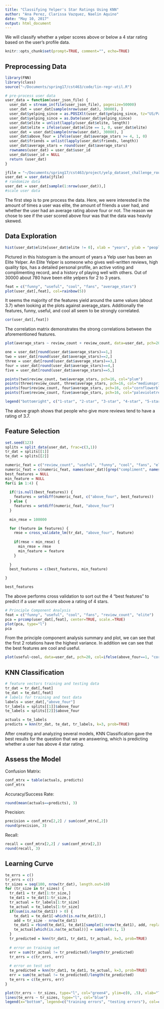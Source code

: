 ```yaml
---
title: "Classifying Yelper's Star Ratings Using KNN"
author: "Ana Perez, Clarissa Vazquez, Naelin Aquino"
date: "May 10, 2017"
output: html_document
---
```


We will classify whether a yelper scores above or below a 4 star rating based on the user's profile data.

```r
knitr::opts_chunk$set(prompt=TRUE, comment="", echo=TRUE)
```
## Preprocessing Data
```r
library(FNN)
library(class)
source("~/Documents/spring17/cst463/code/lin-regr-util.R")

# pre-process user data
user_data = function(user_json_file) {
  user_dat = stream_in(file(user_json_file), pagesize=50000)
  user_dat = user_dat[sample(nrow(user_dat), 30000), ]
  user_dat$yelping_since = as.POSIXlt(user_dat$yelping_since, tz="US/Pacific", "%Y-%m-%d")
  user_dat$yelping_since = as.Date(user_dat$yelping_since)
  user_dat$elite = unlist(lapply(user_dat$elite, length))
  user_dat$elite = ifelse(user_dat$elite == 1, 0, user_dat$elite)
  user_dat = user_dat[sample(nrow(user_dat), 30000), ]
  user_dat$above_four = ifelse(user_dat$average_stars >= 4, 1, 0)
  user_dat$friends = unlist(lapply(user_dat$friends, length))
  user_dat$average_stars = round(user_dat$average_stars)
  rownames(user_dat) = user_dat$user_id
  user_dat$user_id = NULL
  return (user_dat)
}

jfile = "~/Documents/spring17/cst463/project/yelp_dataset_challenge_round9/yelp_academic_dataset_business.json"
user_dat = user_data(jfile)
# randomize data
user_dat = user_dat[sample(1:nrow(user_dat)),]
#scale user data

```

The first step is to pre process the data. Here, we were interested in the amount of times a user was elite, the amount of friends a user had, and whether the user had an average rating above four or not. The reason we chose to see if the user scored above four was that the data was heavily skewed.

## Data Exploration

```r
hist(user_dat$elite[user_dat$elite != 0], xlab = "years", ylab = "people", main="Elite Yelpers", col = "purple", xlim = c(2, 13), ylim = c(0,800))
```

Pictured in this histogram is the amount of years a Yelp user has been an Elite Yelper. An Elite Yelper is someone who gives well-written reviews, high quality tips, has a detailed personal profile, an active voting and complimenting record, and a history of playing well with others. Out of 30000 about 780 have been elite yelpers for 2 to 3 years.


```r
feat = c("funny", "useful", "cool", "fans", "average_stars")
plot(user_dat[,feat], col=rainbow(5))
```

It seems the majority of the features yield around the same values (about 3.7) when looking at the plots against average_stars. Additionally the features, funny, useful, and cool all seem to be strongly correlated.

```r
cor(user_dat[,feat])
```

The correlation matrix demonstrates the strong correlations between the aforementioned features.

```r
plot(average_stars ~ review_count + review_count, data=user_dat, pch=20, col="mediumpurple", main="Star rating by review count")

one = user_dat[round(user_dat$average_stars)==1,]
two = user_dat[round(user_dat$average_stars)==2,]
three = user_dat[round(user_dat$average_stars)==3,]
four = user_dat[round(user_dat$average_stars)==4,]
five = user_dat[round(user_dat$average_stars)==5,]

points(two$review_count, two$average_stars, pch=16, col="plum")
points(three$review_count, three$average_stars, pch=16, col="mediumspringgreen")
points(four$review_count, four$average_stars, pch=16, col="cornflowerblue")
points(five$review_count, five$average_stars, pch=16, col="palevioletred")

legend("bottomright", c("1-star", "2-star", "3-star", "4-star", "5-star"), inset=0.05, pch=16, col=c("mediumpurple", "plum", "mediumspringgreen", "cornflowerblue", "palevioletred"))
```

The above graph shows that people who give more reviews tend to have a rating of 3.7. 

## Feature Selection
```r
set.seed(123)
splits = split_data(user_dat, frac=c(3,1))
tr_dat = splits[[1]]
te_dat = splits[[2]]
```


```r
numeric_feat = c("review_count", "useful", "funny", "cool", "fans", "elite", "friends")
numeric_feat = c(numeric_feat, names(user_dat)[grep("compliment", names(tr_dat))])
best_features = NULL
min_feature = NULL
for(i in 1:4) {
  
  if(!is.null(best_features)) {
    features = setdiff(numeric_feat, c("above_four", best_features))
  } else {
    features = setdiff(numeric_feat, "above_four")
  }
  
  min_rmse = 100000

  for (feature in features) {
    rmse = cross_validate_lm(tr_dat, "above_four", feature)
    
    if(rmse < min_rmse) {
      min_rmse = rmse
      min_feature = feature
    }
    
  }
  best_features = c(best_features, min_feature)

}

best_features
```

The above performs cross validation to sort out the 4 "best features" to predict if a user will score above a rating of 4 stars.

```r
# Principle Component Analysis
feat = c("funny", "useful", "cool", "fans", "review_count", "elite")
pca = prcomp(user_dat[,feat], center=TRUE, scale.=TRUE)
plot(pca, type="l")
pca
```

From the principle component analysis summary and plot, we can see that the first 2 rotations have the highest variance. In addition we can see that the best features are cool and useful.

```r
plot(useful~cool, data=user_dat, pch=20, col=ifelse(above_four==1, "coral", "cornflowerblue"))
```


## KNN Classification
```r
# feature vectors training and testing data
tr_dat = tr_dat[,feat]
te_dat = te_dat[,feat]
# labels for training and test data
labels = user_dat[,"above_four"]
tr_labels = splits[[1]]$above_four
te_labels = splits[[2]]$above_four

actuals = te_labels
predicts = knn(tr_dat, te_dat, tr_labels, k=3, prob=TRUE)
```

After creating and analyzing several models, KNN Classification gave the best results for the question that we are answering, which is predicting whether a user has above 4 star rating. 

## Assess the Model
Confusion Matrix:
```r
conf_mtrx = table(actuals, predicts)
conf_mtrx
```

Accuracy/Success Rate:
```r
round(mean(actuals==predicts), 3)
```

Precision:
```r
precision = conf_mtrx[2,2] / sum(conf_mtrx[,2])
round(precision, 3)
```

Recall:
```r
recall = conf_mtrx[2,2] / sum(conf_mtrx[2,])
round(recall, 3)
```

## Learning Curve

```r
te_errs = c()
tr_errs = c()
tr_sizes = seq(100, nrow(tr_dat), length.out=10)
for (tr_size in tr_sizes) {
  tr_dat1 = tr_dat[1:tr_size,]
  te_dat1 = te_dat[1:tr_size,]
  tr_actual = tr_labels[1:tr_size]
  te_actual = te_labels[1:tr_size]
  if(sum(is.na(te_dat1)) > 0) {
    te_dat1 = te_dat1[-which(is.na(te_dat1)),] 
    add = tr_size - nrow(te_dat1)
    te_dat1 = rbind(te_dat1, te_dat1[sample(1:nrow(te_dat1), add, replace=TRUE),])
    te_actual[which(is.na(te_actual))] = sample(0:1, 1)
  }
  tr_predicted = knn(tr_dat1, tr_dat1, tr_actual, k=3, prob=TRUE)
  
  # error on training set
  err = sum(tr_actual != tr_predicted)/length(tr_predicted)
  tr_errs = c(tr_errs, err)
  
  # error on test set
  te_predicted = knn(tr_dat1, te_dat1, te_actual, k=3, prob=TRUE)
  err = sum(te_actual != te_predicted)/length(te_predicted)
  te_errs = c(te_errs, err)
}

plot(tr_errs ~ tr_sizes, type="l", col="green4", ylim=c(0, .5), xlab="Training Set Size", ylab="Errors", main="Learning Curve")
lines(te_errs ~ tr_sizes, type="l", col="blue")
legend(x="bottom", legend=c("training errors", "testing errors"), col=c("green4", "blue"), lwd=1)
```
